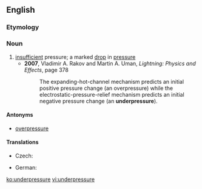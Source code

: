 ==English==

===Etymology===
{{prefix|under|pressure|lang=en}}

===Noun===
{{en-noun}}

# [[insufficient]] pressure; a marked [[drop]] in [[pressure]]
#*'''2007''', Vladimir A. Rakov and Martin A. Uman, ''Lightning: Physics and Effects'', page 378
#*:The expanding-hot-channel mechanism predicts an initial positive pressure change (an overpressure) while the electrostatic-pressure-relief mechanism predicts an initial negative pressure change (an '''underpressure''').

====Antonyms====
* [[overpressure]]

====Translations====
{{trans-top|insufficient pressure}}
* Czech: {{t|cs|podtlak|m}}
{{trans-mid}}
* German: {{t+|de|Unterdruck|m}}
{{trans-bottom}}

[[ko:underpressure]]
[[vi:underpressure]]